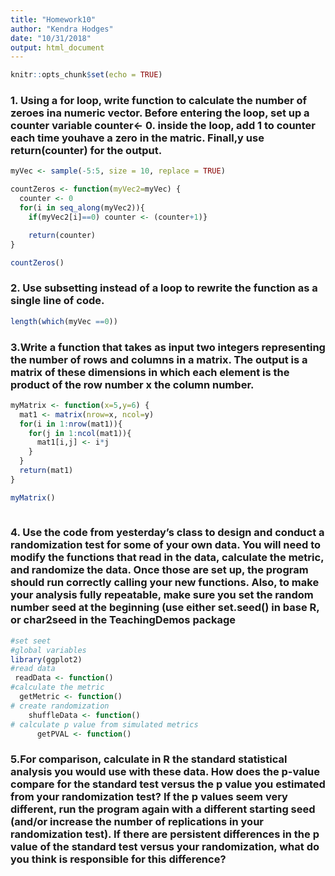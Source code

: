 ```yaml
---
title: "Homework10"
author: "Kendra Hodges"
date: "10/31/2018"
output: html_document
---
```


```r
knitr::opts_chunk$set(echo = TRUE)
```

### 1. Using a for loop, write  function to calculate the number of zeroes ina numeric vector. Before entering the loop, set up a counter variable counter<- 0. inside the loop, add 1 to counter each time youhave a zero in the matric. Finall,y use return(counter) for the output.
```r
myVec <- sample(-5:5, size = 10, replace = TRUE)

countZeros <- function(myVec2=myVec) {
  counter <- 0
  for(i in seq_along(myVec2)){
    if(myVec2[i]==0) counter <- (counter+1)}

    return(counter)
}

countZeros()


```
### 2. Use subsetting instead of a loop to rewrite the function as a single line of code.
```r
length(which(myVec ==0))
```

### 3.Write a function that takes as input two integers representing the number of rows and columns in a matrix. The output is a matrix of these dimensions in which each element is the product of the row number x the column number.
```r

myMatrix <- function(x=5,y=6) {
  mat1 <- matrix(nrow=x, ncol=y)
  for(i in 1:nrow(mat1)){
    for(j in 1:ncol(mat1)){
      mat1[i,j] <- i*j
    }
  }
  return(mat1)
}

myMatrix()
  
```
### 4. Use the code from yesterday’s class to design and conduct a randomization test for some of your own data. You will need to modify the functions that read in the data, calculate the metric, and randomize the data. Once those are set up, the program should run correctly calling your new functions. Also, to make your analysis fully repeatable, make sure you set the random number seed at the beginning (use either set.seed() in base R, or char2seed in the TeachingDemos package
```r
#set seet
#global variables
library(ggplot2)
#read data
 readData <- function()
#calculate the metric
  getMetric <- function()
# create randomization
    shuffleData <- function()
# calculate p value from simulated metrics
      getPVAL <- function()

```
### 5.For comparison, calculate in R the standard statistical analysis you would use with these data. How does the p-value compare for the standard test versus the p value you estimated from your randomization test? If the p values seem very different, run the program again with a different starting seed (and/or increase the number of replications in your randomization test). If there are persistent differences in the p value of the standard test versus your randomization, what do you think is responsible for this difference?

```r

```




